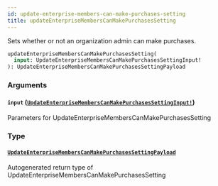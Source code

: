 ```yaml
---
id: update-enterprise-members-can-make-purchases-setting
title: updateEnterpriseMembersCanMakePurchasesSetting
---
```


Sets whether or not an organization admin can make purchases.

```graphql
updateEnterpriseMembersCanMakePurchasesSetting(
  input: UpdateEnterpriseMembersCanMakePurchasesSettingInput!
): UpdateEnterpriseMembersCanMakePurchasesSettingPayload

```

### Arguments

#### `input` ([`UpdateEnterpriseMembersCanMakePurchasesSettingInput!`](/docs/api/inputs/update-enterprise-members-can-make-purchases-setting-input))

Parameters for UpdateEnterpriseMembersCanMakePurchasesSetting

### Type

#### [`UpdateEnterpriseMembersCanMakePurchasesSettingPayload`](/docs/api/objects/update-enterprise-members-can-make-purchases-setting-payload)

Autogenerated return type of UpdateEnterpriseMembersCanMakePurchasesSetting
